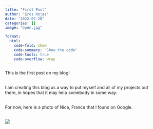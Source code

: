 ```yaml
---
title: "First Post"
author: "Eros Rojas"
date: "2022-07-28"
categories: []
image: "open.jpg"

format:
  html:
    code-fold: show
    code-summary: "Show the code"
    code-tools: true
    code-overflow: wrap
---
```


This is the first post on my blog! <br><br>

I am creating this blog as a way to put myself and all of my projects out there, in hopes that it may help somebody in some way. <br><br>

For now, here is a photo of Nice, France that I found on Google.<br><br>

![](nice-france.jpg)

